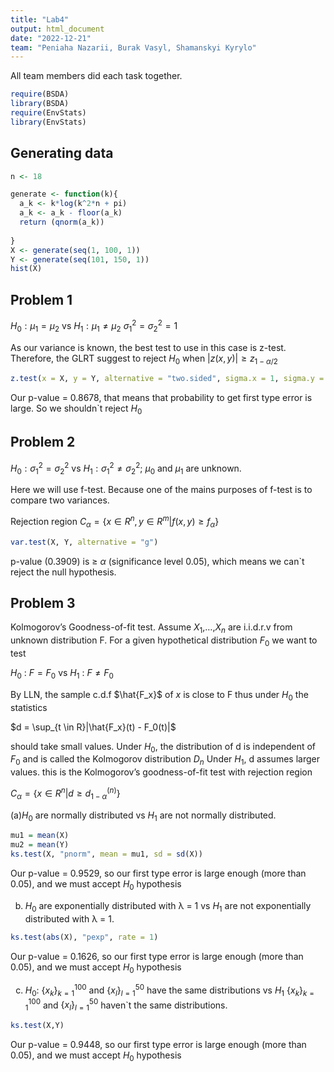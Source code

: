 ```yaml
---
title: "Lab4"
output: html_document
date: "2022-12-21"
team: "Peniaha Nazarii, Burak Vasyl, Shamanskyi Kyrylo"
---
```


All team members did each task together.

```r
require(BSDA)
library(BSDA)
require(EnvStats)   
library(EnvStats)
```

## Generating data

```r
n <- 18

generate <- function(k){
  a_k <- k*log(k^2*n + pi)
  a_k <- a_k - floor(a_k)
  return (qnorm(a_k))
  
}
X <- generate(seq(1, 100, 1))
Y <- generate(seq(101, 150, 1))
hist(X)
```

## Problem 1

$H_0 : \mu_1 =\mu_2$ vs $H_1 : \mu_1 {\ne} \mu_2$ $\sigma^2_1 = \sigma^2_2 = 1$

As our variance is known, the best test to use in this case is z-test. Therefore, the GLRT suggest to reject $H_0$ when $|z(x,y)| \ge z_{1-\alpha/2}$

```r
z.test(x = X, y = Y, alternative = "two.sided", sigma.x = 1, sigma.y = 1);
```

Our p-value = 0.8678, that means that probability to get first type error is large. So we shouldn\`t reject $H_0$

## Problem 2

$H_0 : \sigma_1 ^ 2 = \sigma_2 ^ 2$ vs $H_1: \sigma_1 ^ 2 \ne \sigma_2 ^ 2$; $\mu_0$ and $\mu_1$ are unknown.

Here we will use f-test. Because one of the mains purposes of f-test is to compare two variances.

Rejection region $C_{\alpha} = \{x \in R^n, y \in R^m | f(x, y) \ge f_\alpha \}$

```r
var.test(X, Y, alternative = "g")
```

p-value (0.3909) is ≥ $\alpha$ (significance level 0.05), which means we can\`t reject the null hypothesis.

## Problem 3

Kolmogorov's Goodness-of-fit test. Assume $X_1$,...,$X_n$ are i.i.d.r.v from unknown distribution F. For a given hypothetical distribution $F_0$ we want to test

$H_0$ : $F = F_0$ vs $H_1$ : $F \neq F_0$

By LLN, the sample c.d.f $\hat{F_x}$ of $x$ is close to F thus under $H_0$ the statistics

$d = \sup_{t \in R}|\hat{F_x}(t) - F_0(t)|$

should take small values. Under $H_0$, the distribution of d is independent of $F_0$ and is called the Kolmogorov distribution $D_n$ Under $H_1$, d assumes larger values. this is the Kolmogorov's goodness-of-fit test with rejection region

$C_\alpha = \{x \in R^n | d \ge d_{1-\alpha}^{(n)}\}$

(a)$H_0$ are normally distributed vs $H_1$ are not normally distributed.

```r
mu1 = mean(X)
mu2 = mean(Y)
ks.test(X, "pnorm", mean = mu1, sd = sd(X))
```

Our p-value = 0.9529, so our first type error is large enough (more than 0.05), and we must accept $H_0$ hypothesis

(b) $H_0$ are exponentially distributed with λ = 1 vs $H_1$ are not exponentially distributed with λ = 1.

```r
ks.test(abs(X), "pexp", rate = 1)
```

Our p-value = 0.1626, so our first type error is large enough (more than 0.05), and we must accept $H_0$ hypothesis

(c) $H_0:$ $\{x_k\}_{k=1}^{100}$ and $\{x_l\}_{l=1}^{50}$ have the same distributions vs $H_1$ $\{x_k\}_{k=1}^{100}$ and $\{x_l\}_{l=1}^{50}$ haven\`t the same distributions.

```r
ks.test(X,Y)
```

Our p-value = 0.9448, so our first type error is large enough (more than 0.05), and we must accept $H_0$ hypothesis
